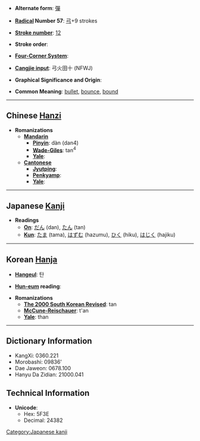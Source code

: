 * '''Alternate form''': [[彈]]

* '''[[Wiktionary:Chinese radical index| Radical]] Number 57''': [[Wiktionary:Chinese radical index 弓|弓]]+9 strokes

* '''[[Wiktionary:Chinese total strokes index|Stroke number]]''': [[Wiktionary:Chinese total strokes index 12|12]]

* '''Stroke order''': 

* '''[[Wiktionary:Chinese four corner index|Four-Corner System]]''': 

* '''[[Wiktionary:Chinese Cangjie index|Cangjie input]]''': 弓火田十 (NFWJ)

* '''Graphical Significance and Origin''': 

* '''Common Meaning''': [[bullet]], [[bounce]], [[bound]]

----

== Chinese [[Hanzi]] ==

* '''Romanizations'''
** '''[[Mandarin]]'''
*** '''[[Pinyin]]''': dàn (dan4)
*** '''[[Wade-Giles]]''': tan<sup>4</sup>
*** '''[[Yale]]''': 
** '''[[Cantonese]]'''
*** '''[[Jyutping]]''':
*** '''[[Penkyamp]]''': 
*** '''[[Yale]]''': 


----

== Japanese [[Kanji]] ==

* '''Readings'''
** '''[[On]]''': [[だん]] (dan), [[たん]] (tan)
** '''[[Kun]]''': [[たま]] (tama), [[はずむ]] (hazumu), [[ひく]] (hiku), [[はじく]] (hajiku)


----

== Korean [[Hanja]] ==

* '''[[Hangeul]]''': 탄

* '''[[Hun-eum]] reading''': 

* '''Romanizations'''
** '''[[The 2000 South Korean Revised Romanization|The 2000 South Korean Revised]]''': tan
** '''[[McCune-Reischauer]]''': t'an
** '''[[Yale]]''': than

----

== Dictionary Information ==

* KangXi: 0360.221
* Morobashi: 09836'
* Dae Jaweon: 0678.100
* Hanyu Da Zidian: 21000.041

== Technical Information ==

* '''Unicode''':
** Hex: 5F3E
** Decimal: 24382

[[Category:Japanese kanji]]